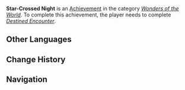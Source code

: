 {{Achievement Infobox
|id           = 84092
|order id     = 5071
|category     = Wonders of the World
|description  = Recall memories related to your kin.
|requirements = Complete "[[Destined Encounter]]."
|primogems    = 5
|type         = Quest
|hidden       = 1
|quest        = Caribert
}}
'''Star-Crossed Night''' is an [[Achievement]] in the category ''[[Wonders of the World]]''. To complete this achievement, the player needs to complete ''[[Destined Encounter]]''.

==Other Languages==
{{Other Languages
|en      = Star-Crossed Night
|zhs     = 漫游星河之夜
|zhs_rm  = Mànyóu Xīnghé zhī Yè
|zht     = 漫遊星河之夜
|zht_rm  = Mànyóu Xīnghé zhī Yè
|zh_tl   = 
|ja      = 銀河漫遊の夜
|ja_rm   = Ginga Man'yuu no Yoru
|ja_tl   = Night of the Galactic Tour
|ko      = 은하를 누비던 밤
|ko_tl   = Night That Crisscrossed the Galaxy
|es      = Deambulando por la noche estrellada
|es_tl   = Wandering Through the Starry Night
|fr      = Une nuit à travers les étoiles
|fr_tl   = A Night Through the Stars
|ru      = Ночь блуждающих звёзд
|ru_tl   = Night of Wandering Stars
|th      = ค่ำคืนการท่องทะเลดาว
|th_rm   = 
|th_tl   = 
|vi      = Đêm Dạo Bước Sao Trời
|vi_tl   = 
|de      = Nacht des Streifzugs durch die Milchstraßen
|de_tl   = 
|id      = Malam Penuh Bintang
|id_tl   = Starry Night
|pt      = Noite da Viagem entre as Estrelas
|pt_tl   = 
|tr      = Yıldızlı Gece
|tr_tl   = 
|it      = Una notte tra le stelle
|it_tl   = A Night Among the Stars
}}

==Change History==
{{Change History|3.5}}
<!--
==References==
{{Reflist}}
-->
==Navigation==
{{Achievement Navbox}}